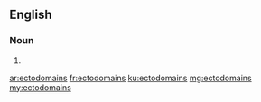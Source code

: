 ==English==

===Noun===
{{head|en|plural}}

# {{plural of|ectodomain|lang=en}}

[[ar:ectodomains]]
[[fr:ectodomains]]
[[ku:ectodomains]]
[[mg:ectodomains]]
[[my:ectodomains]]